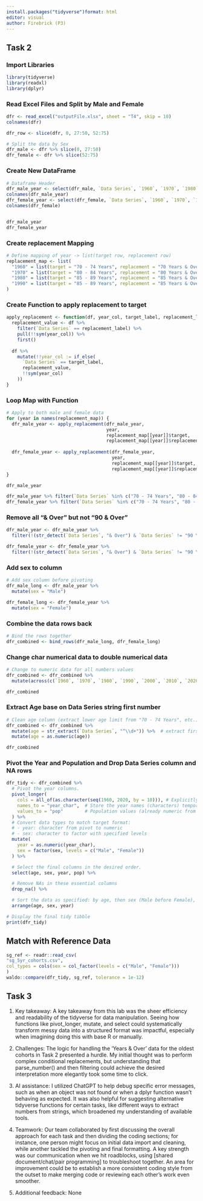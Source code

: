 ```yaml
---
install.packages("tidyverse")format: html
editor: visual
author: Firebrick (P3) 
---
```


## Task 2

### Import Libraries

```r
library(tidyverse)
library(readxl)
library(dplyr)
```

### Read Excel Files and Split by Male and Female

```r

dfr <- read_excel("outputFile.xlsx", sheet = "T4", skip = 10)
colnames(dfr)

dfr_row <- slice(dfr, 0, 27:50, 52:75)

# Split the data by Sex
dfr_male <- dfr %>% slice(0, 27:50)
dfr_female <- dfr %>% slice(52:75)

```

### Create New DataFrame

```r
# Dataframe Header
dfr_male_year <- select(dfr_male, `Data Series`, `1960`, `1970`, `1980`, `1990`, `2000`, `2010`, `2020`)
colnames(dfr_male_year)
dfr_female_year <- select(dfr_female, `Data Series`, `1960`, `1970`, `1980`, `1990`, `2000`, `2010`, `2020`)
colnames(dfr_female)


dfr_male_year
dfr_female_year
```

### Create replacement Mapping

```r
# Define mapping of year -> list(target row, replacement row)
replacement_map <- list(
  "1960" = list(target = "70 - 74 Years", replacement = "70 Years & Over"),
  "1970" = list(target = "80 - 84 Years", replacement = "80 Years & Over"),
  "1980" = list(target = "85 - 89 Years", replacement = "85 Years & Over"),
  "1990" = list(target = "85 - 89 Years", replacement = "85 Years & Over")
)
```

### Create Function to apply replacement to target

```r

apply_replacement <- function(df, year_col, target_label, replacement_label) {
  replacement_value <- df %>%
    filter(`Data Series` == replacement_label) %>%
    pull(!!sym(year_col)) %>%
    first()
  
  df %>%
    mutate(!!year_col := if_else(
      `Data Series` == target_label,
      replacement_value,
      !!sym(year_col)
    ))
}

```

### Loop Map with Function

```r

# Apply to both male and female data
for (year in names(replacement_map)) {
  dfr_male_year <- apply_replacement(dfr_male_year,
                                     year,
                                     replacement_map[[year]]$target,
                                     replacement_map[[year]]$replacement)
  
  dfr_female_year <- apply_replacement(dfr_female_year,
                                       year,
                                       replacement_map[[year]]$target,
                                       replacement_map[[year]]$replacement)
}

dfr_male_year

dfr_male_year %>% filter(`Data Series` %in% c("70 - 74 Years", "80 - 84 Years", "85 - 89 Years"))
dfr_female_year %>% filter(`Data Series` %in% c("70 - 74 Years", "80 - 84 Years", "85 - 89 Years"))


```

### Remove all "& Over" but not "90 & Over"

```r

dfr_male_year <- dfr_male_year %>%
  filter(!(str_detect(`Data Series`, "& Over") & `Data Series` != "90 Years & Over"))

dfr_female_year <- dfr_female_year %>%
  filter(!(str_detect(`Data Series`, "& Over") & `Data Series` != "90 Years & Over"))
```

### Add sex to column

```r

# Add sex column before pivoting
dfr_male_long <- dfr_male_year %>%
  mutate(sex = "Male")

dfr_female_long <- dfr_female_year %>%
  mutate(sex = "Female")

```

### Combine the data rows back

```r
# Bind the rows together
dfr_combined <- bind_rows(dfr_male_long, dfr_female_long)

```

### Change char numerical data to double numerical data

```r
# Change to numeric data for all numbers values
dfr_combined <- dfr_combined %>%
  mutate(across(c(`1960`, `1970`, `1980`, `1990`, `2000`, `2010`, `2020`), as.numeric))

dfr_combined
```

### Extract Age base on Data Series string first number

```r
# Clean age column (extract lower age limit from "70 - 74 Years", etc.)
dfr_combined <- dfr_combined %>%
  mutate(age = str_extract(`Data Series`, "^\\d+")) %>%  # extract first number
  mutate(age = as.numeric(age)) 

dfr_combined
```

### Pivot the Year and Population and Drop Data Series column and NA rows

```r
dfr_tidy <- dfr_combined %>%
  # Pivot the year columns.
  pivot_longer(
    cols = all_of(as.character(seq(1960, 2020, by = 10))), # Explicitly name year columns to pivot
    names_to = "year_char",  # Store the year names (characters) temporarily
    values_to = "pop"        # Population values (already numeric from previous step)
  ) %>%
  # Convert data types to match target format:
  # - year: character from pivot to numeric
  # - sex: character to factor with specified levels
  mutate(
    year = as.numeric(year_char),
    sex = factor(sex, levels = c("Male", "Female"))
  ) %>%

  # Select the final columns in the desired order.
  select(age, sex, year, pop) %>%

  # Remove NAs in these essential columns
  drop_na() %>%

  # Sort the data as specified: by age, then sex (Male before Female), then year
  arrange(age, sex, year)

# Display the final tidy tibble
print(dfr_tidy)


```

## Match with Reference Data

```r
sg_ref <- readr::read_csv(
"sg_5yr_cohorts.csv",
col_types = cols(sex = col_factor(levels = c("Male", "Female")))
)
waldo::compare(dfr_tidy, sg_ref, tolerance = 1e-12)
```

## Task 3
1. Key takeaway:
A key takeaway from this lab was the sheer efficiency and readability of the tidyverse for data manipulation. Seeing how functions like pivot_longer, mutate, and select could systematically transform messy data into a structured format was impactful, especially when imagining doing this with base R or manually.

2. Challenges:
The logic for handling the 'Years & Over' data for the oldest cohorts in Task 2 presented a hurdle. My initial thought was to perform complex conditional replacements, but understanding that parse_number() and then filtering could achieve the desired interpretation more elegantly took some time to click.

3. AI assistance:
I utilized ChatGPT to help debug specific error messages, such as when an object was not found or when a dplyr function wasn't behaving as expected. It was also helpful for suggesting alternative tidyverse functions for certain tasks, like different ways to extract numbers from strings, which broadened my understanding of available tools.

4. Teamwork:
Our team collaborated by first discussing the overall approach for each task and then dividing the coding sections; for instance, one person might focus on initial data import and cleaning, while another tackled the pivoting and final formatting. A key strength was our communication when we hit roadblocks, using [shared document/chat/pair programming] to troubleshoot together. An area for improvement could be to establish a more consistent coding style from the outset to make merging code or reviewing each other's work even smoother.

5. Additional feedback: 
None